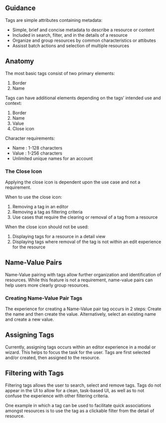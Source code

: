 
## Guidance

Tags are simple attributes containing metadata:

- Simple, brief and concise metadata to describe a resource or content
- Included in search, filter, and in the details of a resource
- Organize and group resources by common characteristics or attibutes
- Assisst batch actions and selection of multiple resources

## Anatomy

The most basic tags consist of two primary elements:

<Example plain caption="Diagram illustrating the primary elements of a tag." >
  <TagBasicAnatomy />
</Example>

1. Border
1. Name

Tags can have additional elements depending on the tags’ intended use and context:

<Example plain>
  <TagAnatomy />
</Example>

1. Border
1. Name
1. Value
1. Close icon

Character requirements:

- Name : 1-128 characters
- Value : 1-256 characters
- Unlimited unique names for an account

### The Close Icon

Applying the close icon is dependent upon the use case and not a requirement.

<Example height="xsmall" horizontalLayout>
  <FormClose />
</Example>

When to use the close icon:

1. Removing a tag in an editor
1. Removing a tag as filtering criteria
1. Use cases that require the clearing or removal of a tag from a resource

When the close icon should not be used:

1. Displaying tags for a resource in a detail view
1. Displaying tags where removal of the tag is not within an edit experience for the resource

## Name-Value Pairs

Name-Value pairing with tags allow further organization and identification of resources. While this feature is not a requirement, name-value pairs can help users more clearly group resources.

### Creating Name-Value Pair Tags

The experience for creating a Name-Value pair tag occurs in 2 steps: Create the name and then create the value. Alternatively, select an existing name and create a new value.

## Assigning Tags

Currently, assigning tags occurs within an editor experience in a modal or wizard. This helps to focus the task for the user. Tags are first selected and/or created, then assigned to the resource.

## Filtering with Tags

Filtering tags allows the user to search, select and remove tags. Tags do not appear in the UI to allow for a clean, task-based UI, as well as to not confuse the experience with other filtering criteria.

One example in which a tag can be used to facilitate quick associations amongst resources is to use the tag as a clickable filter from the detail of resource.
